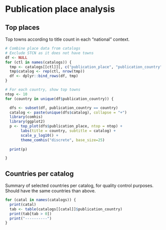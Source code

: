 # Publication place analysis


## Top places

Top towns according to title count in each “national” context.

```r
# Combine place data from catalogs
# Exclude STCN as it does not have towns
df <- NULL
for (ctl in names(catalogs)) {
  tmp <- catalogs[[ctl]][, c("publication_place", "publication_country")]
  tmp$catalog <- rep(ctl, nrow(tmp))
  df <- dplyr::bind_rows(df, tmp)
}

# For each country, show top towns
ntop <- 10
for (country in unique(df$publication_country)) {

  dfs <- subset(df, publication_country == country)
  catalog <- paste(unique(dfs$catalog), collapse = "+")
  library(comhis)
  library(ggplot2)  
  p <- top_plot(dfs$publication_place, ntop = ntop) +
       labs(title = country, subtitle = catalog) +
       scale_y_log10() +
       theme_comhis("discrete", base_size=25)
       
  print(p)

}
```





## Countries per catalog

Summary of selected countries per catalog, for quality control purposes. Should have the same countries than above.

```r
for (catal in names(catalogs)) {
  print(catal)
  tab <- table(catalogs[[catal]]$publication_country)
  print(tab[tab > 0])
  print("----------")
}
```